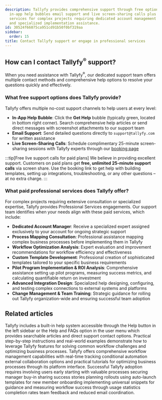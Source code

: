```yaml
---
description: Tallyfy provides comprehensive support through free options including
  in-app help bubbles email support and live screen-sharing calls plus paid professional
  services for complex projects requiring dedicated account management process consultation
  and specialized implementation assistance.
id: 30524f66075ca951cd91b50f0bf319aa
sidebar:
  order: 15
title: Contact Tallyfy support or engage in professional services
---
```


## How can I contact Tallyfy<sup>®</sup> support?

When you need assistance with Tallyfy<sup>®</sup>, our dedicated support team offers multiple contact methods and comprehensive help options to resolve your questions quickly and effectively.

### What free support options does Tallyfy provide?

Tallyfy offers multiple no-cost support channels to help users at every level:

*   **In-App Help Bubble**: Click the **Get Help** bubble (typically green, located in bottom right corner). Search comprehensive help articles or send direct messages with screenshot attachments to our support team
*   **Email Support**: Send detailed questions directly to `support@tallyfy.com` for written assistance
*   **Live Screen-Sharing Calls**: Schedule complimentary 25-minute screen-sharing sessions with Tallyfy experts through our [booking page](https://tallyfy.com/booking/)

:::tip[Free live support calls for paid plans]
We believe in providing excellent support. Customers on paid plans get **free, unlimited 25-minute support calls** via screen share. Use the booking link to get help with building templates, setting up integrations, troubleshooting, or any other questions – at no extra charge.
:::

### What paid professional services does Tallyfy offer?

For complex projects requiring extensive consultation or specialized expertise, Tallyfy provides Professional Services engagements. Our support team identifies when your needs align with these paid services, which include:

*   **Dedicated Account Manager**: Receive a specialized expert assigned exclusively to your account for ongoing strategic support
*   **Process Mapping Consultation**: Professional assistance mapping complex business processes before implementing them in Tallyfy
*   **Workflow Optimization Analysis**: Expert evaluation and improvement recommendations for workflow efficiency and effectiveness
*   **Custom Template Development**: Professional creation of sophisticated templates tailored to your specific business requirements
*   **Pilot Program Implementation & ROI Analysis**: Comprehensive assistance setting up pilot programs, measuring success metrics, and calculating quantifiable return on investment
*   **Advanced Integration Design**: Specialized help designing, configuring, and testing complex connections to external systems and platforms
*   **Change Management & Team Training**: Strategic guidance for rolling out Tallyfy organization-wide and ensuring successful team adoption


## Related articles
<CardGrid>
<LinkTitleCard header="<b>Support > In-app user guide</b>" href="/products/pro/miscellaneous/support/how-to-access-the-tallyfy-user-guide/" > Tallyfy includes a built-in help system accessible through the Help button in the left sidebar or the Help and FAQs option in the user menu which provides searchable articles and direct support contact options. </LinkTitleCard>
<LinkTitleCard header="<b>Tutorials > How-to guides</b>" href="/products/pro/tutorials/how-to/" > Practical step-by-step instructions and real-world examples demonstrate how to leverage Tallyfy features for solving common workflow challenges and optimizing business processes. </LinkTitleCard>
<LinkTitleCard header="<b>Tutorials > Key features</b>" href="/products/pro/tutorials/features/" > Tallyfy offers comprehensive workflow management capabilities with real-time tracking conditional automation external collaboration options and practical tutorials for optimizing business processes through its platform interface. </LinkTitleCard>
<LinkTitleCard header="<b>Miscellaneous > Support</b>" href="/products/pro/miscellaneous/support/" > Successful Tallyfy adoption requires involving users early starting with valuable processes securing manager buy-in sharing success stories planning rollouts using auto-launch templates for new member onboarding implementing universal snippets for guidance and measuring workflow success through usage statistics completion rates team feedback and reduced email coordination. </LinkTitleCard>
</CardGrid>